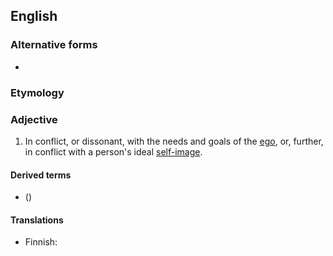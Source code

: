 ==English==

===Alternative forms===
* {{alt|en|ego-dystonic|ego dystonic}}

===Etymology===
{{compound|en|ego|dystonic}}

===Adjective===
{{en-adj}}

# {{lb|en|psychology|of behaviours, values, or beliefs}} In conflict, or dissonant, with the needs and goals of the [[ego]], or, further, in conflict with a person's ideal [[self-image]].
#: {{syn|en|ego alien}}
#: {{ant|en|egosyntonic}}

====Derived terms====
* {{l|en|egodystonia}} ({{l|en|egodystonicity}})

====Translations====
{{trans-top}}
* Finnish: {{t|fi|egodystoninen}}
{{trans-bottom}}